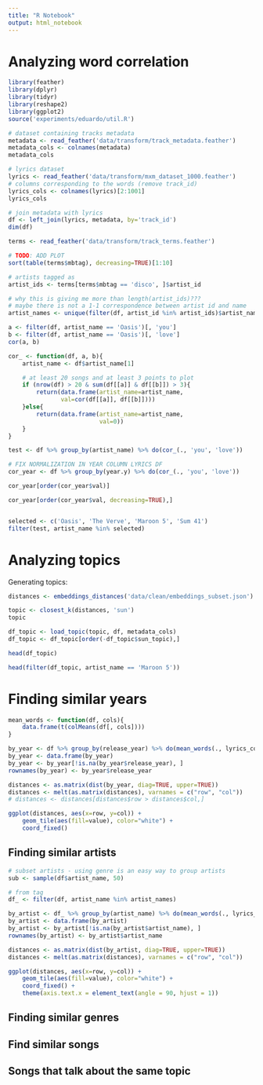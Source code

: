 ```yaml
---
title: "R Notebook"
output: html_notebook
---
```


# Analyzing word correlation

```r
library(feather)
library(dplyr)
library(tidyr)
library(reshape2)
library(ggplot2)
source('experiments/eduardo/util.R')
```

```r
# dataset containing tracks metadata
metadata <- read_feather('data/transform/track_metadata.feather')
metadata_cols <- colnames(metadata)
metadata_cols
```

```r
# lyrics dataset
lyrics <- read_feather('data/transform/mxm_dataset_1000.feather')
# columns corresponding to the words (remove track_id)
lyrics_cols <- colnames(lyrics)[2:1001]
lyrics_cols
```

```r
# join metadata with lyrics
df <- left_join(lyrics, metadata, by='track_id')
dim(df)
```

```r
terms <- read_feather('data/transform/track_terms.feather')

# TODO: ADD PLOT
sort(table(terms$mbtag), decreasing=TRUE)[1:10]
```


```r
# artists tagged as
artist_ids <- terms[terms$mbtag == 'disco', ]$artist_id

# why this is giving me more than length(artist_ids)???
# maybe there is not a 1-1 correspondence between artist id and name
artist_names <- unique(filter(df, artist_id %in% artist_ids)$artist_name)

```

```r
a <- filter(df, artist_name == 'Oasis')[, 'you']
b <- filter(df, artist_name == 'Oasis')[, 'love']
cor(a, b)
```


```r
cor_ <- function(df, a, b){
    artist_name <- df$artist_name[1]

    # at least 20 songs and at least 3 points to plot
    if (nrow(df) > 20 & sum(df[[a]] & df[[b]]) > 3){
        return(data.frame(artist_name=artist_name,
               val=cor(df[[a]], df[[b]])))
    }else{
        return(data.frame(artist_name=artist_name,
                          val=0))
    }
}

test <- df %>% group_by(artist_name) %>% do(cor_(., 'you', 'love'))

# FIX NORMALIZATION IN YEAR COLUMN LYRICS DF
cor_year <- df %>% group_by(year.y) %>% do(cor_(., 'you', 'love'))

cor_year[order(cor_year$val)]

cor_year[order(cor_year$val, decreasing=TRUE),] 


selected <- c('Oasis', 'The Verve', 'Maroon 5', 'Sum 41')
filter(test, artist_name %in% selected)
```

# Analyzing topics

Generating topics:

```r
distances <- embeddings_distances('data/clean/embeddings_subset.json')

topic <- closest_k(distances, 'sun')
topic

df_topic <- load_topic(topic, df, metadata_cols)
df_topic <- df_topic[order(-df_topic$sun_topic),]
```

```r
head(df_topic)

head(filter(df_topic, artist_name == 'Maroon 5'))
```


# Finding similar years

```r
mean_words <- function(df, cols){
    data.frame(t(colMeans(df[, cols])))
}

by_year <- df %>% group_by(release_year) %>% do(mean_words(., lyrics_cols))
by_year <- data.frame(by_year)
by_year <- by_year[!is.na(by_year$release_year), ]
rownames(by_year) <- by_year$release_year

distances <- as.matrix(dist(by_year, diag=TRUE, upper=TRUE))
distances <- melt(as.matrix(distances), varnames = c("row", "col"))
# distances <- distances[distances$row > distances$col,]
```

```r
ggplot(distances, aes(x=row, y=col)) + 
    geom_tile(aes(fill=value), color="white") + 
    coord_fixed()
```

## Finding similar artists

```r
# subset artists - using genre is an easy way to group artists
sub <- sample(df$artist_name, 50)

# from tag
df_ <- filter(df, artist_name %in% artist_names)
```

```r
by_artist <- df_ %>% group_by(artist_name) %>% do(mean_words(., lyrics_cols))
by_artist <- data.frame(by_artist)
by_artist <- by_artist[!is.na(by_artist$artist_name), ]
rownames(by_artist) <- by_artist$artist_name

distances <- as.matrix(dist(by_artist, diag=TRUE, upper=TRUE))
distances <- melt(as.matrix(distances), varnames = c("row", "col"))
```

```r
ggplot(distances, aes(x=row, y=col)) + 
    geom_tile(aes(fill=value), color="white") + 
    coord_fixed() +
    theme(axis.text.x = element_text(angle = 90, hjust = 1))
```

## Finding similar genres

## Find similar songs

## Songs that talk about the same topic